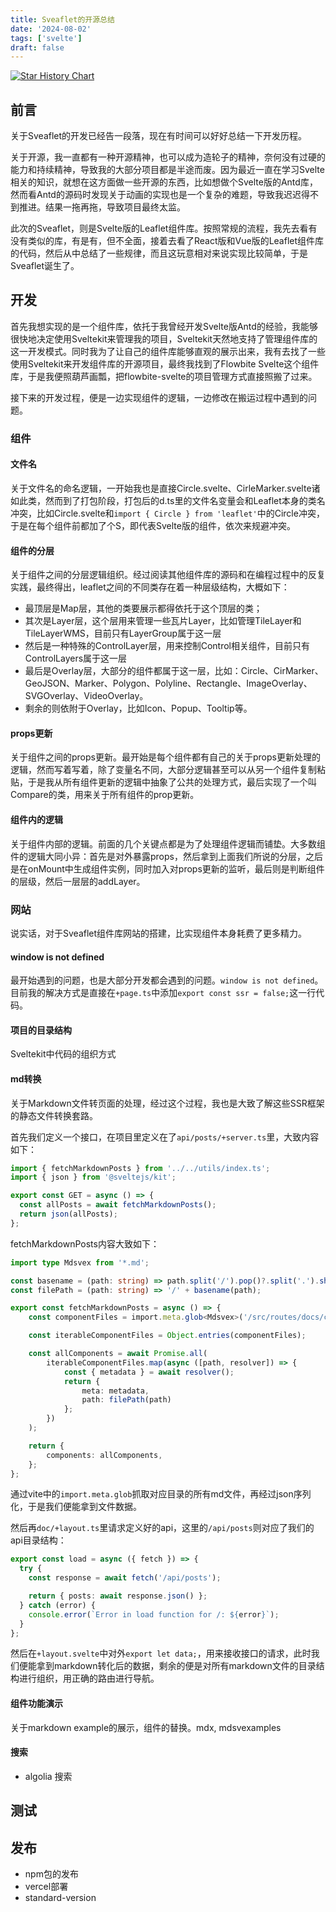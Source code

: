```yaml
---
title: Sveaflet的开源总结
date: '2024-08-02'
tags: ['svelte']
draft: false
---
```


[![Star History Chart](https://api.star-history.com/svg?repos=GrayFrost/sveaflet&type=Date)](https://star-history.com/#GrayFrost/sveaflet&Date)

## 前言
关于Sveaflet的开发已经告一段落，现在有时间可以好好总结一下开发历程。

关于开源，我一直都有一种开源精神，也可以成为造轮子的精神，奈何没有过硬的能力和持续精神，导致我的大部分项目都是半途而废。因为最近一直在学习Svelte相关的知识，就想在这方面做一些开源的东西，比如想做个Svelte版的Antd库，然而看Antd的源码时发现关于动画的实现也是一个复杂的难题，导致我迟迟得不到推进。结果一拖再拖，导致项目最终太监。

此次的Sveaflet，则是Svelte版的Leaflet组件库。按照常规的流程，我先去看有没有类似的库，有是有，但不全面，接着去看了React版和Vue版的Leaflet组件库的代码，然后从中总结了一些规律，而且这玩意相对来说实现比较简单，于是Sveaflet诞生了。

## 开发

首先我想实现的是一个组件库，依托于我曾经开发Svelte版Antd的经验，我能够很快地决定使用Sveltekit来管理我的项目，Sveltekit天然地支持了管理组件库的这一开发模式。同时我为了让自己的组件库能够直观的展示出来，我有去找了一些使用Sveltekit来开发组件库的开源项目，最终我找到了Flowbite Svelte这个组件库，于是我便照葫芦画瓢，把flowbite-svelte的项目管理方式直接照搬了过来。

接下来的开发过程，便是一边实现组件的逻辑，一边修改在搬运过程中遇到的问题。

### 组件

#### 文件名

关于文件名的命名逻辑，一开始我也是直接Circle.svelte、CirleMarker.svelte诸如此类，然而到了打包阶段，打包后的d.ts里的文件名变量会和Leaflet本身的类名冲突，比如Circle.svelte和`import { Circle } from 'leaflet'`中的Circle冲突，于是在每个组件前都加了个S，即代表Svelte版的组件，依次来规避冲突。

#### 组件的分层

关于组件之间的分层逻辑组织。经过阅读其他组件库的源码和在编程过程中的反复实践，最终得出，leaflet之间的不同类存在着一种层级结构，大概如下：

- 最顶层是Map层，其他的类要展示都得依托于这个顶层的类；
- 其次是Layer层，这个层用来管理一些瓦片Layer，比如管理TileLayer和TileLayerWMS，目前只有LayerGroup属于这一层
- 然后是一种特殊的ControlLayer层，用来控制Control相关组件，目前只有ControlLayers属于这一层
- 最后是Overlay层，大部分的组件都属于这一层，比如：Circle、CirMarker、GeoJSON、Marker、Polygon、Polyline、Rectangle、ImageOverlay、SVGOverlay、VideoOverlay。
- 剩余的则依附于Overlay，比如Icon、Popup、Tooltip等。

#### props更新

关于组件之间的props更新。最开始是每个组件都有自己的关于props更新处理的逻辑，然而写着写着，除了变量名不同，大部分逻辑甚至可以从另一个组件复制粘贴，于是我从所有组件更新的逻辑中抽象了公共的处理方式，最后实现了一个叫Compare的类，用来关于所有组件的prop更新。

#### 组件内的逻辑

关于组件内部的逻辑。前面的几个关键点都是为了处理组件逻辑而铺垫。大多数组件的逻辑大同小异：首先是对外暴露props，然后拿到上面我们所说的分层，之后是在onMount中生成组件实例，同时加入对props更新的监听，最后则是判断组件的层级，然后一层层的addLayer。

### 网站

说实话，对于Sveaflet组件库网站的搭建，比实现组件本身耗费了更多精力。

#### window is not defined

最开始遇到的问题，也是大部分开发都会遇到的问题。`window is not defined`。目前我的解决方式是直接在`+page.ts`中添加`export const ssr = false;`这一行代码。

#### 项目的目录结构
Sveltekit中代码的组织方式

#### md转换

关于Markdown文件转页面的处理，经过这个过程，我也是大致了解这些SSR框架的静态文件转换套路。

首先我们定义一个接口，在项目里定义在了`api/posts/+server.ts`里，大致内容如下：

```typescript
import { fetchMarkdownPosts } from '../../utils/index.ts';
import { json } from '@sveltejs/kit';

export const GET = async () => {
  const allPosts = await fetchMarkdownPosts();
  return json(allPosts);
};
```

fetchMarkdownPosts内容大致如下：
```typescript
import type Mdsvex from '*.md';

const basename = (path: string) => path.split('/').pop()?.split('.').shift() ?? '';
const filePath = (path: string) => '/' + basename(path);

export const fetchMarkdownPosts = async () => {
	const componentFiles = import.meta.glob<Mdsvex>('/src/routes/docs/components/*.md');

	const iterableComponentFiles = Object.entries(componentFiles);

	const allComponents = await Promise.all(
		iterableComponentFiles.map(async ([path, resolver]) => {
			const { metadata } = await resolver();
			return {
				meta: metadata,
				path: filePath(path)
			};
		})
	);

	return {
		components: allComponents,
	};
};
```
通过vite中的`import.meta.glob`抓取对应目录的所有md文件，再经过json序列化，于是我们便能拿到文件数据。


然后再`doc/+layout.ts`里请求定义好的api，这里的`/api/posts`则对应了我们的api目录结构：
```typescript
export const load = async ({ fetch }) => {
  try {
    const response = await fetch('/api/posts');

    return { posts: await response.json() };
  } catch (error) {
    console.error(`Error in load function for /: ${error}`);
  }
};
```
然后在`+layout.svelte`中对外`export let data;`，用来接收接口的请求，此时我们便能拿到markdown转化后的数据，剩余的便是对所有markdown文件的目录结构进行组织，用正确的路由进行导航。

#### 组件功能演示
关于markdown example的展示，组件的替换。mdx, mdsvexamples



#### 搜索
- algolia 搜索

## 测试

## 发布
- npm包的发布
- vercel部署
- standard-version
